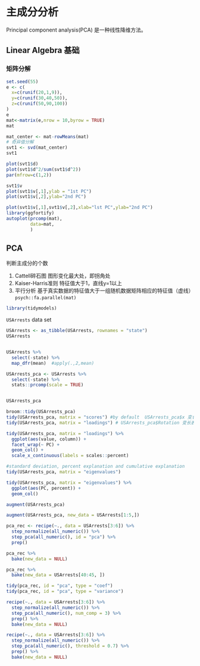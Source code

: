
# 主成分分析

Principal component analysis(PCA) 是一种线性降维方法。



## Linear Algebra 基础

### 矩阵分解

```r
set.seed(55)
e <- c(
  x=c(runif(20,1,9)),
  y=c(runif(30,40,50)),
  z=c(runif(50,90,100))
)
e
mat<-matrix(e,nrow = 10,byrow = TRUE)
mat

mat_center <- mat-rowMeans(mat)
# 奇异值分解
svt1 <- svd(mat_center)
svt1

plot(svt1$d)
plot(svt1$d^2/sum(svt1$d^2))
par(mfrow=c(1,2))

svt1$v
plot(svt1$v[,1],ylab = "1st PC")
plot(svt1$v[,2],ylab="2nd PC")

plot(svt1$v[,1],svt1$v[,2],xlab="lst PC",ylab="2nd PC")
library(ggfortify)
autoplot(prcomp(mat),
         data=mat,
         )
```




## PCA 


判断主成分的个数 

1.  Cattell碎石图        图形变化最大处，即拐角处 
2.  Kaiser-Harris准则    特征值大于1，直线y=1以上
3.  平行分析             基于真实数据的特征值大于一组随机数据矩阵相应的特征值（虚线）`psych::fa.parallel(mat)`

```r
library(tidymodels)
```

`USArrests` data set

```r
USArrests <- as_tibble(USArrests, rownames = "state")
USArrests


USArrests %>%
  select(-state) %>%
  map_dfr(mean)  #apply(.,2,mean)
```



```r
USArrests_pca <- USArrests %>%
  select(-state) %>%
  stats::prcomp(scale = TRUE)


USArrests_pca

broom::tidy(USArrests_pca)
tidy(USArrests_pca, matrix = "scores") #by default  USArrests_pca$x 变长表
tidy(USArrests_pca, matrix = "loadings") # USArrests_pca$Rotation 变长表
```

```r
tidy(USArrests_pca, matrix = "loadings") %>%
  ggplot(aes(value, column)) +
  facet_wrap(~ PC) +
  geom_col() +
  scale_x_continuous(labels = scales::percent)
```

```r
#standard deviation, percent explanation and cumulative explanation
tidy(USArrests_pca, matrix = "eigenvalues") 
```

```r
tidy(USArrests_pca, matrix = "eigenvalues") %>%
  ggplot(aes(PC, percent)) +
  geom_col()
```

```r
augment(USArrests_pca)

augment(USArrests_pca, new_data = USArrests[1:5,])
```

```r
pca_rec <- recipe(~., data = USArrests[3:6]) %>%
  step_normalize(all_numeric()) %>%
  step_pca(all_numeric(), id = "pca") %>%
  prep()

pca_rec %>%
  bake(new_data = NULL)

pca_rec %>%
  bake(new_data = USArrests[40:45, ])
```

```r
tidy(pca_rec, id = "pca", type = "coef")
tidy(pca_rec, id = "pca", type = "variance")
```

```r
recipe(~., data = USArrests[3:6]) %>%
  step_normalize(all_numeric()) %>%
  step_pca(all_numeric(), num_comp = 3) %>%
  prep() %>%
  bake(new_data = NULL)
```

```r
recipe(~., data = USArrests[3:6]) %>%
  step_normalize(all_numeric()) %>%
  step_pca(all_numeric(), threshold = 0.7) %>%
  prep() %>%
  bake(new_data = NULL)
```


